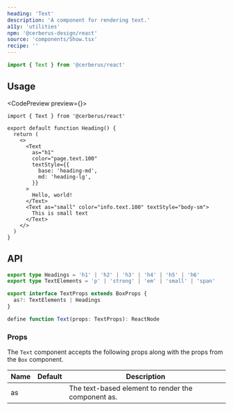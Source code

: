 ```yaml
---
heading: 'Text'
description: 'A component for rendering text.'
a11y: 'utilities'
npm: '@cerberus-design/react'
source: 'components/Show.tsx'
recipe: ''
---
```



```ts
import { Text } from '@cerberus/react'
```

## Usage

<CodePreview preview={<ShowPreview />}>
```tsx title="heading.tsx"
import { Text } from '@cerberus/react'

export default function Heading() {
  return (
    <>
      <Text
        as="h1"
        color="page.text.100"
        textStyle={{
          base: 'heading-md',
          md: 'heading-lg',
        }}
      >
        Hello, world!
      </Text>
      <Text as="small" color="info.text.100" textStyle="body-sm">
        This is small text
      </Text>
    </>
  )
}
```
</CodePreview>

## API

```ts showLineNumbers=false
export type Headings = 'h1' | 'h2' | 'h3' | 'h4' | 'h5' | 'h6'
export type TextElements = 'p' | 'strong' | 'em' | 'small' | 'span'

export interface TextProps extends BoxProps {
  as?: TextElements | Headings
}

define function Text(props: TextProps): ReactNode
```

### Props

The `Text` component accepts the following props along with the props from the `Box` component.

| Name     | Default | Description                                                   |
| -------- | ------- | ------------------------------------------------------------- |
| as     |    | The text-based element to render the component as. |
